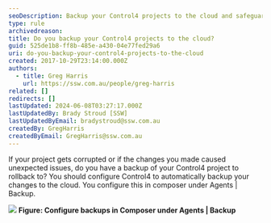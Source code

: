 ```yaml
---
seoDescription: Backup your Control4 projects to the cloud and safeguard against data loss or corruption with automated backups.
type: rule
archivedreason:
title: Do you backup your Control4 projects to the cloud?
guid: 525de1b8-ff8b-485e-a430-04e77fed29a6
uri: do-you-backup-your-control4-projects-to-the-cloud
created: 2017-10-29T23:14:00.000Z
authors:
  - title: Greg Harris
    url: https://ssw.com.au/people/greg-harris
related: []
redirects: []
lastUpdated: 2024-06-08T03:27:17.000Z
lastUpdatedBy: Brady Stroud [SSW]
lastUpdatedByEmail: bradystroud@ssw.com.au
createdBy: GregHarris
createdByEmail: GregHarris@ssw.com.au
---
```


If your project gets corrupted or if the changes you made caused unexpected issues, do you have a backup of your Control4 project to rollback to?
You should configure Control4 to automatically backup your changes to the cloud. You configure this in composer under Agents | Backup.

![](control4-backup.jpg)
**Figure: Configure backups in Composer under Agents | Backup**

